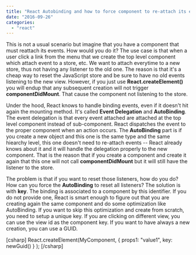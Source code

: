 ```yaml
---
title: "React Autobinding and how to force component to re-attach its events"
date: "2016-09-26"
categories: 
  - "react"
---
```


This is not a usual scenario but imagine that you have a component that must reattach its events. How would you do it? The use case is that when a user click a link from the menu that we create the top level component which attach event to a store, etc. We want to attach everytime to a new store, thus not having any listener to the old one. The reason is that it's a cheap way to reset the JavaScript store and be sure to have no old events listening to the new view. However, if you just use **React.createElement()** you will endup that any subsequent creation will not trigger **componentDidMount**. That cause the component not listening to the store.

Under the hood, React knows to handle binding events, even if it doesn't hit again the mounting method. It's called **Event Delegation** and **AutoBinding**. The event delegation is that every event attached are attached at the top level component instead of sub-component. React dispatches the event to the proper component when an action occurs. The **AutoBinding** part is if you create a new object and this one is the same type and the same hiearchy level, this one doesn't need to re-attach events -- React already knows about it and it will handle the delegation properly to the new component. That is the reason that if you create a component and create it again that this one will not call **componentDidMount** but it will still have the listener to the store.

The problem is that if you want to reset those listeners, how do you do? How can you force the **AutoBinding** to reset all listeners? The solution is with **key**. The binding is associated to a component by this identifier. If you do not provide one, React is smart enough to figure out that you are creating again the same component and do some optimization like AutoBinding. If you want to skip this optimization and create from scratch, you need to setup a unique key. If you are clicking on different view, you can use the view id as the component key. If you want to have always a new creation, you can use a GUID.

\[csharp\] React.createElement(MyComponent, { props1: "value1", key: newGuid() } ); \[/csharp\]
